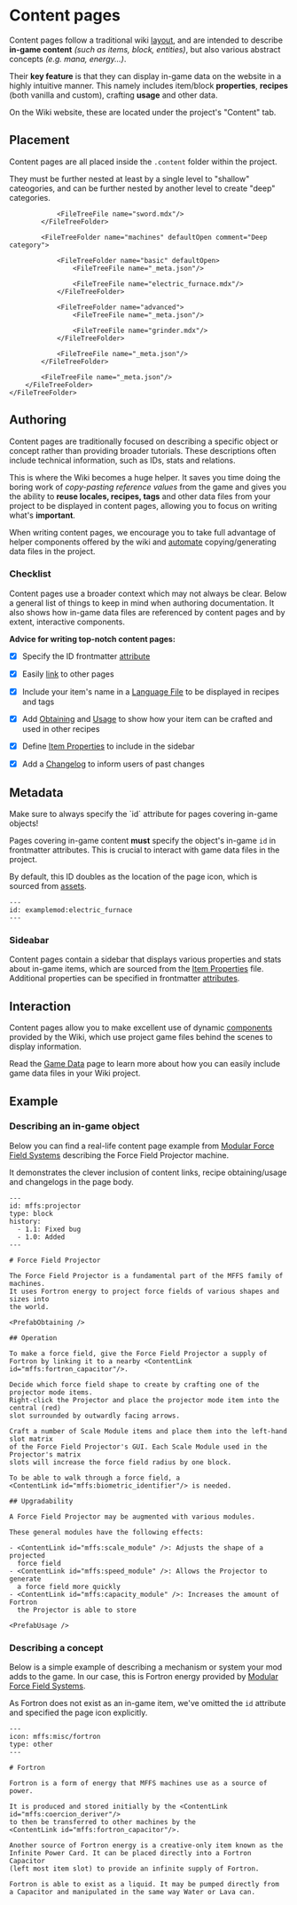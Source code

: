 
# Content pages

Content pages follow a traditional wiki [layout](https://minecraft.wiki/w/Furnace), and are intended to describe
**in-game content** *(such as items, block, entities)*, but also various abstract concepts *(e.g. mana, energy...)*.

<p className="mt-5 space-x-2">
    <InlineGameItem id="grass_block" size={32} />
    <InlineGameItem id="furnace" size={32} />
    <InlineGameItem id="iron_ingot" size={32} />
    <InlineGameItem id="experience_bottle" size={32} />
    <InlineGameItem id="piglin_head" size={32} />
</p>

Their **key feature** is that they can display in-game data on the website in a highly intuitive manner.
This namely includes item/block **properties**, **recipes** (both vanilla and custom), crafting **usage**
and other data.

On the Wiki website, these are located under the project's "Content" tab.

## Placement

Content pages are all placed inside the `.content` folder within the project.

They must be further nested at least by a single level to "shallow" cateogories, and can be further nested by another
level to create "deep" categories.

<FileTree>
    <FileTreeFolder name="<root>" defaultOpen>
        <FileTreeFolder name=".content" defaultOpen>
            <FileTreeFolder name="tools" defaultOpen comment="Shallow category">
                <FileTreeFile name="_meta.json"/>

                <FileTreeFile name="sword.mdx"/>
            </FileTreeFolder>

            <FileTreeFolder name="machines" defaultOpen comment="Deep category">

                <FileTreeFolder name="basic" defaultOpen>
                    <FileTreeFile name="_meta.json"/>

                    <FileTreeFile name="electric_furnace.mdx"/>
                </FileTreeFolder>

                <FileTreeFolder name="advanced">
                    <FileTreeFile name="_meta.json"/>

                    <FileTreeFile name="grinder.mdx"/>
                </FileTreeFolder>

                <FileTreeFile name="_meta.json"/>
            </FileTreeFolder>

            <FileTreeFile name="_meta.json"/>
        </FileTreeFolder>
    </FileTreeFolder>
</FileTree>

## Authoring

Content pages are traditionally focused on describing a specific object or concept rather than providing broader
tutorials. These descriptions often include technical information, such as IDs, stats and relations.

This is where the Wiki becomes a huge helper. It saves you time doing the boring work of *copy-pasting reference values*
from the game and gives you the ability to **reuse locales, recipes, tags** and other data files from your project to be
displayed in content pages, allowing you to focus on writing what's **important**.

When writing content pages, we encourage you to take full advantage of helper components offered by the wiki and
[automate](../../tools/gradle.mdx) copying/generating data files in the project.

### Checklist

Content pages use a broader context which may not always be clear. Below a general list of things to keep in mind
when authoring documentation.
It also shows how in-game data files are referenced by content pages and by extent, interactive components.

**Advice for writing top-notch content pages:**

- [x] Specify the ID frontmatter [attribute](#metadata)

<p/>

- [x] Easily [link](../pages#extensions) to other pages

<p/>

- [x] Include your item's name in a [Language File](../game_data) to be displayed in recipes and tags

<p/>

- [x] Add [Obtaining](../../components/interactive#prefabobtaining) and [Usage](../../components/interactive#prefabusage)
  to show how your item can be crafted and used in other recipes

<p/>

- [x] Define [Item Properties](../game_data) to include in the sidebar

<p/>

- [x] Add a [Changelog](../pages#changelog) to inform users of past changes

## Metadata

<Callout type="important">
    Make sure to always specify the `id` attribute for pages covering in-game objects!
</Callout>

Pages covering in-game content **must** specify the object's in-game `id` in frontmatter attributes. This is
crucial to interact with game data files in the project.

By default, this ID doubles as the location of the page icon, which is sourced from [assets](../assets).

```mdx
---
id: examplemod:electric_furnace
---
```

### Sideabar

Content pages contain a sidebar that displays various properties and stats about in-game items, which are sourced
from the [Item Properties](../game_data) file. Additional properties can be specified in frontmatter
[attributes](../pages#metadata).

## Interaction

Content pages allow you to make excellent use of dynamic [components](../../components/interactive) provided by the
Wiki, which use project game files behind the scenes to display information.

Read the [Game Data](../game_data) page to learn more about how you can easily include game data files in your Wiki
project.

## Example

### Describing an in-game object

Below you can find a real-life content page example from [Modular Force Field Systems](https://modrinth.com/mod/mffs)
describing the Force Field Projector machine.

It demonstrates the clever inclusion of content links, recipe obtaining/usage and changelogs in the page body.

```mdx
---
id: mffs:projector
type: block
history:
  - 1.1: Fixed bug
  - 1.0: Added
---

# Force Field Projector

The Force Field Projector is a fundamental part of the MFFS family of machines.
It uses Fortron energy to project force fields of various shapes and sizes into
the world.

<PrefabObtaining />

## Operation

To make a force field, give the Force Field Projector a supply of
Fortron by linking it to a nearby <ContentLink id="mffs:fortron_capacitor"/>.

Decide which force field shape to create by crafting one of the projector mode items.
Right-click the Projector and place the projector mode item into the central (red)
slot surrounded by outwardly facing arrows.

Craft a number of Scale Module items and place them into the left-hand slot matrix
of the Force Field Projector's GUI. Each Scale Module used in the Projector's matrix
slots will increase the force field radius by one block.

To be able to walk through a force field, a
<ContentLink id="mffs:biometric_identifier"/> is needed.

## Upgradability

A Force Field Projector may be augmented with various modules.

These general modules have the following effects:

- <ContentLink id="mffs:scale_module" />: Adjusts the shape of a projected
  force field
- <ContentLink id="mffs:speed_module" />: Allows the Projector to generate
  a force field more quickly
- <ContentLink id="mffs:capacity_module" />: Increases the amount of Fortron
  the Projector is able to store

<PrefabUsage />
```

### Describing a concept

Below is a simple example of describing a mechanism or system your mod adds to the game.
In our case, this is Fortron energy provided by [Modular Force Field Systems](https://modrinth.com/mod/mffs).

As Fortron does not exist as an in-game item, we've omitted the `id` attribute and specified the page icon explicitly.

```mdx
---
icon: mffs:misc/fortron
type: other
---

# Fortron

Fortron is a form of energy that MFFS machines use as a source of power.

It is produced and stored initially by the <ContentLink id="mffs:coercion_deriver"/>
to then be transferred to other machines by the
<ContentLink id="mffs:fortron_capacitor"/>.

Another source of Fortron energy is a creative-only item known as the
Infinite Power Card. It can be placed directly into a Fortron Capacitor
(left most item slot) to provide an infinite supply of Fortron.

Fortron is able to exist as a liquid. It may be pumped directly from
a Capacitor and manipulated in the same way Water or Lava can.
```